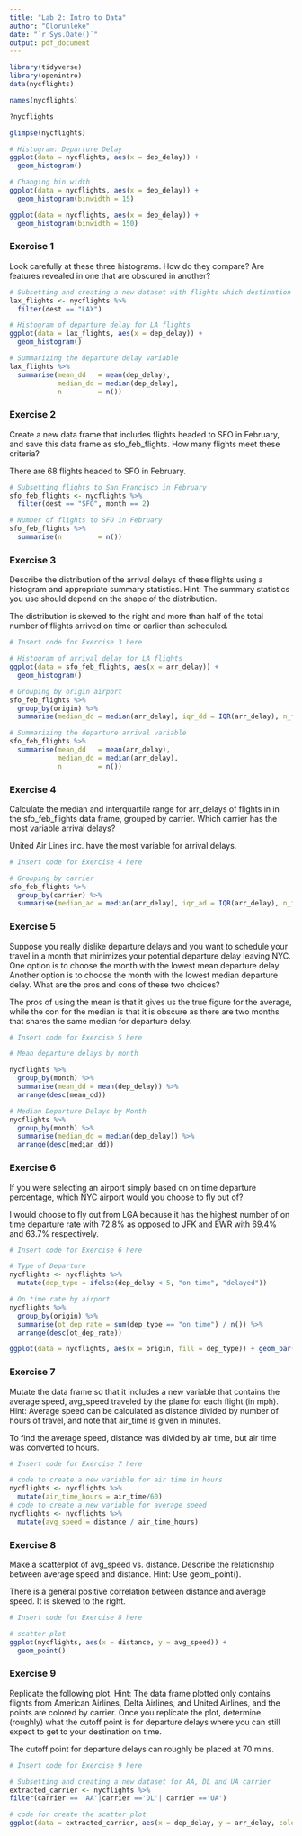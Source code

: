 ---
title: "Lab 2: Intro to Data"
author: "Olorunleke"
date: "`r Sys.Date()`"
output: pdf_document
---

```{r load-packages-overview-data, message=FALSE}
library(tidyverse)
library(openintro)
data(nycflights)

names(nycflights)

?nycflights

glimpse(nycflights)

# Histogram: Departure Delay
ggplot(data = nycflights, aes(x = dep_delay)) +
  geom_histogram()

# Changing bin width
ggplot(data = nycflights, aes(x = dep_delay)) +
  geom_histogram(binwidth = 15)

ggplot(data = nycflights, aes(x = dep_delay)) +
  geom_histogram(binwidth = 150)

```

### Exercise 1

Look carefully at these three histograms. How do they compare? Are features revealed in one that are obscured in another?

```{r departure-delay-lax}

# Subsetting and creating a new dataset with flights which destination is LA
lax_flights <- nycflights %>%
  filter(dest == "LAX")

# Histogram of departure delay for LA flights
ggplot(data = lax_flights, aes(x = dep_delay)) +
  geom_histogram()

# Summarizing the departure delay variable
lax_flights %>%
  summarise(mean_dd   = mean(dep_delay), 
            median_dd = median(dep_delay), 
            n         = n())

```


### Exercise 2

Create a new data frame that includes flights headed to SFO in February, and save this data frame as sfo_feb_flights. How many flights meet these criteria?

There are 68 flights  headed to SFO in February.
```{r sfo-feb-flights}

# Subsetting flights to San Francisco in February
sfo_feb_flights <- nycflights %>%
  filter(dest == "SFO", month == 2)

# Number of flights to SFO in February
sfo_feb_flights %>%
  summarise(n         = n())

```


### Exercise 3

Describe the distribution of the arrival delays of these flights using a histogram and appropriate summary statistics. Hint: The summary statistics you use should depend on the shape of the distribution.

The distribution is skewed to the right and more than half of the total number of flights arrived on time or earlier than scheduled.
```{r dist-arrival}
# Insert code for Exercise 3 here

# Histogram of arrival delay for LA flights
ggplot(data = sfo_feb_flights, aes(x = arr_delay)) +
  geom_histogram()

# Grouping by origin airport
sfo_feb_flights %>%
  group_by(origin) %>%
  summarise(median_dd = median(arr_delay), iqr_dd = IQR(arr_delay), n_flights = n())

# Summarizing the departure arrival variable
sfo_feb_flights %>%
  summarise(mean_dd   = mean(arr_delay), 
            median_dd = median(arr_delay), 
            n         = n())


```


### Exercise 4

Calculate the median and interquartile range for arr_delays of flights in in the sfo_feb_flights data frame, grouped by carrier. Which carrier has the most variable arrival delays?

United Air Lines inc. have the most variable for arrival delays.
```{r desc-statistics-by-carrier}
# Insert code for Exercise 4 here

# Grouping by carrier
sfo_feb_flights %>%
  group_by(carrier) %>%
  summarise(median_ad = median(arr_delay), iqr_ad = IQR(arr_delay), n_flights = n())


```


### Exercise 5

Suppose you really dislike departure delays and you want to schedule your travel in a month that minimizes your potential departure delay leaving NYC. One option is to choose the month with the lowest mean departure delay. Another option is to choose the month with the lowest median departure delay. What are the pros and cons of these two choices?

The pros of using the mean is that it gives us the true figure for the average, while the con for the median is that it is obscure as there are two months that shares the same median for departure delay.

```{r}
# Insert code for Exercise 5 here

# Mean departure delays by month

nycflights %>%
  group_by(month) %>%
  summarise(mean_dd = mean(dep_delay)) %>%
  arrange(desc(mean_dd))

# Median Departure Delays by Month
nycflights %>%
  group_by(month) %>%
  summarise(median_dd = median(dep_delay)) %>%
  arrange(desc(median_dd))

```


### Exercise 6

If you were selecting an airport simply based on on time departure percentage, which NYC airport would you choose to fly out of?

I would choose to fly out from LGA because it has the highest number of on time departure rate with 72.8% as opposed to JFK and EWR with 69.4% and 63.7% respectively.

```{r}
# Insert code for Exercise 6 here

# Type of Departure 
nycflights <- nycflights %>%
  mutate(dep_type = ifelse(dep_delay < 5, "on time", "delayed"))

# On time rate by airport
nycflights %>%
  group_by(origin) %>%
  summarise(ot_dep_rate = sum(dep_type == "on time") / n()) %>%
  arrange(desc(ot_dep_rate))

ggplot(data = nycflights, aes(x = origin, fill = dep_type)) + geom_bar()


```


### Exercise 7

Mutate the data frame so that it includes a new variable that contains the average speed, avg_speed traveled by the plane for each flight (in mph). Hint: Average speed can be calculated as distance divided by number of hours of travel, and note that air_time is given in minutes.

To find the average speed, distance was divided by air time, but air time was converted to hours.

```{r}
# Insert code for Exercise 7 here

# code to create a new variable for air time in hours
nycflights <- nycflights %>%
  mutate(air_time_hours = air_time/60)
# code to create a new variable for average speed 
nycflights <- nycflights %>%
  mutate(avg_speed = distance / air_time_hours)

```

### Exercise 8

Make a scatterplot of avg_speed vs. distance. Describe the relationship between average speed and distance. Hint: Use geom_point().

There is a general positive correlation between distance and average speed.
It is skewed to the right.

```{r}
# Insert code for Exercise 8 here

# scatter plot
ggplot(nycflights, aes(x = distance, y = avg_speed)) +
  geom_point()
```

### Exercise 9

Replicate the following plot. Hint: The data frame plotted only contains flights from American Airlines, Delta Airlines, and United Airlines, and the points are colored by carrier. Once you replicate the plot, determine (roughly) what the cutoff point is for departure delays where you can still expect to get to your destination on time.

The cutoff point for departure delays can roughly be placed at 70 mins.

```{r}
# Insert code for Exercise 9 here

# Subsetting and creating a new dataset for AA, DL and UA carrier
extracted_carrier <- nycflights %>%
filter(carrier == 'AA'|carrier =='DL'| carrier =='UA') 

# code for create the scatter plot
ggplot(data = extracted_carrier, aes(x = dep_delay, y = arr_delay, colour=carrier)) + geom_point()


```

